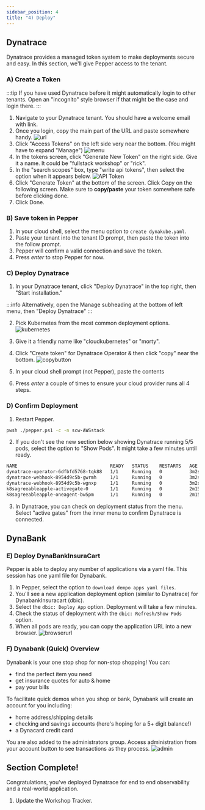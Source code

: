 ```yaml
---
sidebar_position: 4
title: "4) Deploy"
---
```


## Dynatrace

Dynatrace provides a managed token system to make deployments secure and easy. In this section, we'll give Pepper access to the tenant.

### A) Create a Token

:::tip
If you have used Dynatrace before it might automatically login to other tenants. Open an "incognito" style browser if that might be the case and login there.
:::

1. Navigate to your Dynatrace tenant. You should have a welcome email with link.
2. Once you login, copy the main part of the URL and paste somewhere handy.
   ![url](/img/deploy0.jpg)
3. Click "Access Tokens" on the left side very near the bottom. (You might have to expand "Manage")
   ![menu](/img/deploy1.jpg)
4. In the tokens screen, click "Generate New Token" on the right side. Give it a name. It could be "fullstack workshop" or "rick".
5. In the "search scopes" box, type "write api tokens", then select the option when it appears below.
   ![API Token](/img/token.jpg)
6. Click "Generate Token" at the bottom of the screen. Click Copy on the following screen. Make sure to **copy/paste** your token somewhere safe before clicking done.
7. Click Done.

### B) Save token in Pepper

1. In your cloud shell, select the menu option to `create dynakube.yaml`.
2. Paste your tenant into the tenant ID prompt, then paste the token into the follow prompt.
3. Pepper will confirm a valid connection and save the token.
4. Press _enter_ to stop Pepper for now.

### C) Deploy Dynatrace

1. In your Dynatrace tenant, click "Deploy Dynatrace" in the top right, then "Start installation."

:::info
Alternatively, open the Manage subheading at the bottom of left menu, then "Deploy Dynatrace"
:::

2. Pick Kubernetes from the most common deployment options.
   ![kubernetes](/img/deploy2.jpg)
3. Give it a friendly name like "cloudkubernetes" or "morty".
4. Click "Create token" for Dynatrace Operator & then click "copy" near the bottom.
   ![copybutton](/img/deploy3.jpg)

5. In your cloud shell prompt (not Pepper), paste the contents

6. Press _enter_ a couple of times to ensure your cloud provider runs all 4 steps.

### D) Confirm Deployment

1. Restart Pepper.

```bash
pwsh ./pepper.ps1 -c -n scw-AWSstack
```

2. If you don't see the new section below showing Dynatrace running 5/5 pods, select the option to "Show Pods". It might take a few minutes until ready.

```bash
NAME                                  READY   STATUS    RESTARTS   AGE
dynatrace-operator-6dfbfd5768-tqk88   1/1     Running   0          3m2s
dynatrace-webhook-8954d9c5b-gwrmh     1/1     Running   0          3m2s
dynatrace-webhook-8954d9c5b-wgnxp     1/1     Running   0          3m2s
k8sagreeableapple-activegate-0        1/1     Running   0          2m15s
k8sagreeableapple-oneagent-bw5pm      1/1     Running   0          2m15s
```

3. In Dynatrace, you can check on deployment status from the menu. Select "active gates" from the inner menu to confirm Dynatrace is connected.

## DynaBank

### E) Deploy DynaBankInsuraCart

Pepper is able to deploy any number of applications via a yaml file. This session has one yaml file for Dynabank.

1. In Pepper, select the option to `download dempo apps yaml files`.
2. You'll see a new application deployment option (similar to Dynatrace) for DynabankInsuracart (dbic).
3. Select the `dbic: Deploy App` option. Deployment will take a few minutes.
4. Check the status of deployment with the `dbic: Refresh/Show Pods` option.
5. When all pods are ready, you can copy the application URL into a new browser.
   ![browserurl](/img/appurl.jpg)

### F) Dynabank (Quick) Overview

Dynabank is your one stop shop for non-stop shopping! You can:

- find the perfect item you need
- get insurance quotes for auto & home
- pay your bills

To facilitate quick demos when you shop or bank, Dynabank will create an account for you including:

- home address/shipping details
- checking and savings accounts (here's hoping for a 5+ digit balance!)
- a Dynacard credit card

You are also added to the administrators group. Access administration from your account button to see transactions as they process.
![admin](/img/admin.jpg)

## Section Complete!

Congratulations, you've deployed Dynatrace for end to end observability and a real-world application.

1. Update the Workshop Tracker.
